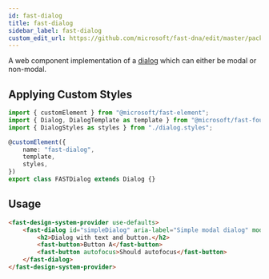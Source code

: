 ```yaml
---
id: fast-dialog
title: fast-dialog
sidebar_label: fast-dialog
custom_edit_url: https://github.com/microsoft/fast-dna/edit/master/packages/web-components/fast-foundation/src/dialog/README.md
---
```

A web component implementation of a [dialog](https://w3c.github.io/aria-practices/#dialog_modal) which can either be modal or non-modal.

## Applying Custom Styles

```ts
import { customElement } from "@microsoft/fast-element";
import { Dialog, DialogTemplate as template } from "@microsoft/fast-foundation";
import { DialogStyles as styles } from "./dialog.styles";

@customElement({
    name: "fast-dialog",
    template,
    styles,
})
export class FASTDialog extends Dialog {}
```

## Usage

```html live
<fast-design-system-provider use-defaults>
    <fast-dialog id="simpleDialog" aria-label="Simple modal dialog" modal="true">
        <h2>Dialog with text and button.</h2>
        <fast-button>Button A</fast-button>
        <fast-button autofocus>Should autofocus</fast-button>
    </fast-dialog>
</fast-design-system-provider>
```